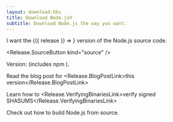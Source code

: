 ```yaml
---
layout: download.hbs
title: Download Node.js®
subtitle: Download Node.js the way you want.
---
```


<section>
  I want the <WithNodeRelease status={['Active LTS', 'Maintenance LTS']}>{({ release }) => <Release.VersionDropdown {...release} />}</WithNodeRelease> version of the Node.js source code.

  <Release.SourceButton kind="source" />
</section>

<section>
<Release.Status /> Version: <Release.Version /> (includes npm <Release.NpmVersion />).

Read the blog post for <Release.BlogPostLink>this version</Release.BlogPostLink>

Learn how to <Release.VerifyingBinariesLink>verify signed SHASUMS</Release.VerifyingBinariesLink>

Check out how to <LinkWithArrow href="https://github.com/nodejs/node/blob/main/BUILDING.md#building-nodejs-on-supported-platforms">build Node.js</LinkWithArrow> from source.

</section>
